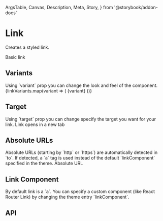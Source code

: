   ArgsTable,
  Canvas,
  Description,
  Meta,
  Story,
} from '@storybook/addon-docs'

<Meta title="Components/Foundation/Link" component={Link} />

# Link

<Description>Creates a styled link.</Description>

<Canvas>
  <Story name="Basic">
    <Box p={2} backgroundColor="gray200">
      <Boxer my={1}>
        <Link href="localhost:6006">Basic link</Link>
      </Boxer>
    </Box>
  </Story>
</Canvas>

## Variants

<Description>
  Using `variant` prop you can change the look and feel of the component.
</Description>

<Canvas>
  <Story name="Variants">
    <Box p={2} backgroundColor="gray200">
      <Boxer my={1}>
        {linkVariants.map(variant => (
          <Link key={variant} href="localhost:6006" variant={variant}>
            {variant}
          </Link>
        ))}
      </Boxer>
    </Box>
  </Story>
</Canvas>

## Target

<Description>
  Using `target` prop you can change specify the target you want for your link.
</Description>

<Canvas>
  <Story name="Target">
    <Box p={2} backgroundColor="gray200">
      <Boxer my={1}>
        <Link href="localhost:6006" target="_blank">
          Link opens in a new tab
        </Link>
      </Boxer>
    </Box>
  </Story>
</Canvas>

## Absolute URLs

<Description>
  Absolute URLs (starting by `http` or `https`) are automatically detected in
  `to`. If detected, a `a` tag is used instead of the default `linkComponent`
  specified in the theme.
</Description>

<Canvas>
  <Story name="Absolute URLs">
    <Box p={2} backgroundColor="gray200">
      <Boxer my={1}>
        <Link href="https://localhost:6006">Absolute URL</Link>
      </Boxer>
    </Box>
  </Story>
</Canvas>

## Link Component

<Description>
  By default link is a `a`. You can specify a custom component (like React
  Router Link) by changing the theme entry `linkComponent`.
</Description>

## API

<ArgsTable of={Link} />
